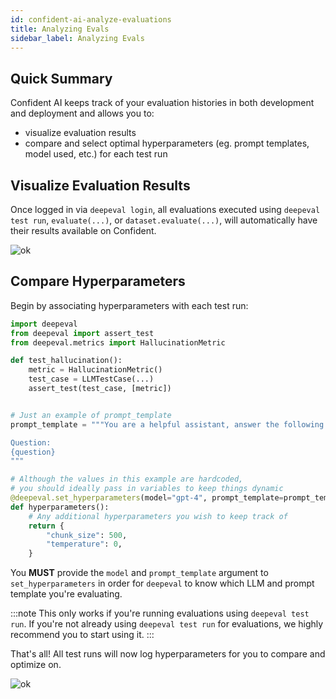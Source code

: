 ```yaml
---
id: confident-ai-analyze-evaluations
title: Analyzing Evals
sidebar_label: Analyzing Evals
---
```


## Quick Summary

Confident AI keeps track of your evaluation histories in both development and deployment and allows you to:

- visualize evaluation results
- compare and select optimal hyperparameters (eg. prompt templates, model used, etc.) for each test run

## Visualize Evaluation Results

Once logged in via `deepeval login`, all evaluations executed using `deepeval test run`, `evaluate(...)`, or `dataset.evaluate(...)`, will automatically have their results available on Confident.

![ok](https://d2lsxfc3p6r9rv.cloudfront.net/confident-test-cases.png)

## Compare Hyperparameters

Begin by associating hyperparameters with each test run:

```python title=test_example.py
import deepeval
from deepeval import assert_test
from deepeval.metrics import HallucinationMetric

def test_hallucination():
    metric = HallucinationMetric()
    test_case = LLMTestCase(...)
    assert_test(test_case, [metric])


# Just an example of prompt_template
prompt_template = """You are a helpful assistant, answer the following question in a non-judgemental tone.

Question:
{question}
"""

# Although the values in this example are hardcoded,
# you should ideally pass in variables to keep things dynamic
@deepeval.set_hyperparameters(model="gpt-4", prompt_template=prompt_template)
def hyperparameters():
    # Any additional hyperparameters you wish to keep track of
    return {
        "chunk_size": 500,
        "temperature": 0,
    }
```

You **MUST** provide the `model` and `prompt_template` argument to `set_hyperparameters` in order for `deepeval` to know which LLM and prompt template you're evaluating.

:::note
This only works if you're running evaluations using `deepeval test run`. If you're not already using `deepeval test run` for evaluations, we highly recommend you to start using it.
:::

That's all! All test runs will now log hyperparameters for you to compare and optimize on.

![ok](https://d2lsxfc3p6r9rv.cloudfront.net/compare-hyperparameters.png)
